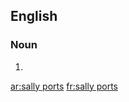 ==English==

===Noun===
{{head|en|plural|head=[[sally]] [[port]]s}}

# {{plural of|sally port|lang=en|nocat=1}}

[[ar:sally ports]]
[[fr:sally ports]]